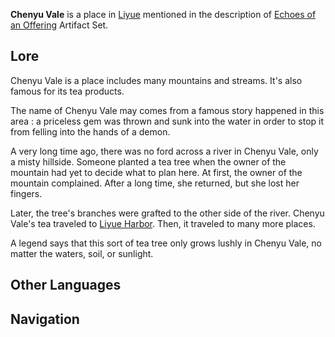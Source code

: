 {{Location Infobox
|image        = 
|type         = Not Accessible
|region       = Liyue
|area         = 
}}

'''Chenyu Vale''' is a place in [[Liyue]] mentioned in the description of [[Echoes of an Offering]] Artifact Set.

==Lore==
Chenyu Vale is a place includes many mountains and streams. It's also famous for its tea products.

The name of Chenyu Vale may comes from a famous story happened in this area : a priceless gem was thrown and sunk into the water in order to stop it from felling into the hands of a demon.

A very long time ago, there was no ford across a river in Chenyu Vale, only a misty hillside. Someone planted a tea tree when the owner of the mountain had yet to decide what to plan here. At first, the owner of the mountain complained. After a long time, she returned, but she lost her fingers.

Later, the tree's branches were grafted to the other side of the river. Chenyu Vale's tea traveled to [[Liyue Harbor]]. Then, it traveled to many more places.

A legend says that this sort of tea tree only grows lushly in Chenyu Vale, no matter the waters, soil, or sunlight.

==Other Languages==
{{Other Languages
|en      = Chenyu Vale
|zhs     = 沉玉谷
|zhs_rm  = Chényù-gǔ
|zht     = 沉玉谷
|zht_rm  = Chényù-gǔ
|zh_tl   = Jade-sinking Valley
|ja      = {{rubi|沈|ちん}}{{rubi|玉|たま}}の{{rubi|谷|たに}}
|ja_rm   = Chin Tama no Tani{{Assumed}}
|ja_tl   = 
|ko      = 침옥 협곡
|ko_rm   = Chim'ok Hyeopgok
|ko_tl   = 
|es      = Valle Chenyu
|es_tl   = Chenyu Valley
|fr      = Vallon Chenyu
|fr_tl   = Chenyu Vale
|ru      = Долина Чэньюй
|ru_tl   = Chenyu Vale
|th      = Chenyu Vale
|vi      = {{tt|Trầm Ngọc Cốc|沉玉谷}}
|vi_tl   = Jade-sinking Valley{{Sino|vi|zh}}
|de      = Chenyu-Tal
|de_tl   = Chenyu Vale
|id      = Lembah Chenyu
|id_tl   = Chenyu Valley
|pt      = Vale Chenyu
|pt_tl   = 
}}

==Navigation==
{{Area Navbox|Liyue}}